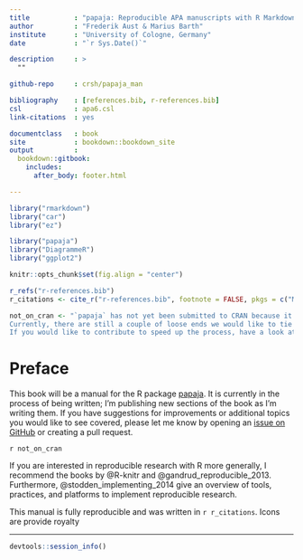```yaml
--- 
title           : "papaja: Reproducible APA manuscripts with R Markdown"
author          : "Frederik Aust & Marius Barth"
institute       : "University of Cologne, Germany"
date            : "`r Sys.Date()`"

description     : >
  ""

github-repo     : crsh/papaja_man

bibliography    : [references.bib, r-references.bib]
csl             : apa6.csl
link-citations  : yes

documentclass   : book
site            : bookdown::bookdown_site
output          :
  bookdown::gitbook:
    includes:
      after_body: footer.html

---
```


```r
library("rmarkdown")
library("car")
library("ez")

library("papaja")
library("DiagrammeR")
library("ggplot2")

knitr::opts_chunk$set(fig.align = "center")
```

```r
r_refs("r-references.bib")
r_citations <- cite_r("r-references.bib", footnote = FALSE, pkgs = c("Matrix", "estimability", "reshape2"))
```

```r
not_on_cran <- "`papaja` has not yet been submitted to CRAN because it is under active development.
Currently, there are still a couple of loose ends we would like to tie up before we release the package to a larger audience.
If you would like to contribute to speed up the process, have a look at the chapters [Limitations] and [Future directions]."
```



# Preface {-}

This book will be a manual for the R package [papaja](https://github.com/crsh/papaja).
It is currently in the process of being written; I'm publishing new sections of the book as I'm writing them.
If you have suggestions for improvements or additional topics you would like to see covered, please let me know by opening an [issue on GitHub](https://github.com/crsh/papaja_man/issues) or creating a pull request.

`r not_on_cran`

If you are interested in reproducible research with R more generally, I recommend the books by @R-knitr and @gandrud_reproducible_2013.
Furthermore, @stodden_implementing_2014 give an overview of tools, practices, and platforms to implement reproducible research.

This manual is fully reproducible and was written in `r r_citations`.
Icons are provide royalty

---

```r
devtools::session_info()
```

